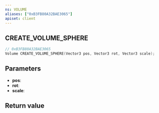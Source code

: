 ```yaml
---
ns: VOLUME
aliases: ["0xB3FB80A32BAE3065"]
apiset: client
---
```

## CREATE_VOLUME_SPHERE

```c
// 0xB3FB80A32BAE3065
Volume CREATE_VOLUME_SPHERE(Vector3 pos, Vector3 rot, Vector3 scale);
```


## Parameters
* **pos**:
* **rot**:
* **scale**:

## Return value